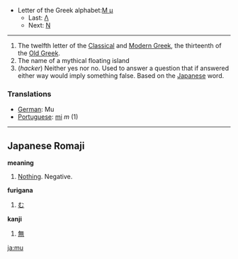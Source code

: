 *Letter of the Greek alphabet:[[Μ|Μ μ]]
**Last: [[lambda|&#923;]]
**Next: [[nu|&#925;]]
----

#The twelfth letter of the [[en:Classical Greek|Classical]] and [[en:Modern Greek|Modern Greek]], the thirteenth of the [[en:Old Greek|Old Greek]].
#The name of a mythical floating island
#(''hacker'') Neither yes nor no.  Used to answer a question that if answered either way would imply something false.  Based on the [[Japanese]] word.

=== Translations ===

*[[German]]: Mu
*[[Portuguese]]: [[mi]] ''m'' (1)

----
==Japanese Romaji==

'''meaning'''
#[[Nothing]].  Negative.

'''furigana'''
#[[む]]

'''kanji'''
#[[無]]
[[ja:mu]]